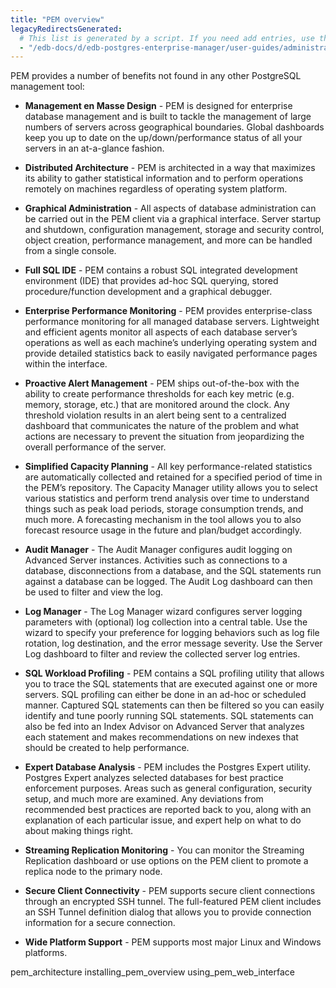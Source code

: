 ```yaml
---
title: "PEM overview"
legacyRedirectsGenerated:
  # This list is generated by a script. If you need add entries, use the `legacyRedirects` key.
  - "/edb-docs/d/edb-postgres-enterprise-manager/user-guides/administrators-guide/8.0/overview.html"
---
```


PEM provides a number of benefits not found in any other PostgreSQL management tool:

-   **Management en Masse Design** - PEM is designed for enterprise database management and is built to tackle the management of large numbers of servers across geographical boundaries. Global dashboards keep you up to date on the up/down/performance status of all your servers in an at-a-glance fashion.

-   **Distributed Architecture** - PEM is architected in a way that maximizes its ability to gather statistical information and to perform operations remotely on machines regardless of operating system platform.

-   **Graphical Administration** - All aspects of database administration can be carried out in the PEM client via a graphical interface. Server startup and shutdown, configuration management, storage and security control, object creation, performance management, and more can be handled from a single console.

-   **Full SQL IDE** - PEM contains a robust SQL integrated development environment (IDE) that provides ad-hoc SQL querying, stored procedure/function development and a graphical debugger.

-   **Enterprise Performance Monitoring** - PEM provides enterprise-class performance monitoring for all managed database servers. Lightweight and efficient agents monitor all aspects of each database server’s operations as well as each machine’s underlying operating system and provide detailed statistics back to easily navigated performance pages within the interface.

-   **Proactive Alert Management** - PEM ships out-of-the-box with the ability to create performance thresholds for each key metric (e.g. memory, storage, etc.) that are monitored around the clock. Any threshold violation results in an alert being sent to a centralized dashboard that communicates the nature of the problem and what actions are necessary to prevent the situation from jeopardizing the overall performance of the server.

-   **Simplified Capacity Planning** - All key performance-related statistics are automatically collected and retained for a specified period of time in the PEM’s repository. The Capacity Manager utility allows you to select various statistics and perform trend analysis over time to understand things such as peak load periods, storage consumption trends, and much more. A forecasting mechanism in the tool allows you to also forecast resource usage in the future and plan/budget accordingly.

-   **Audit Manager** - The Audit Manager configures audit logging on Advanced Server instances. Activities such as connections to a database, disconnections from a database, and the SQL statements run against a database can be logged. The Audit Log dashboard can then be used to filter and view the log.

-   **Log Manager** - The Log Manager wizard configures server logging parameters with (optional) log collection into a central table. Use the wizard to specify your preference for logging behaviors such as log file rotation, log destination, and the error message severity. Use the Server Log dashboard to filter and review the collected server log entries.

-   **SQL Workload Profiling** - PEM contains a SQL profiling utility that allows you to trace the SQL statements that are executed against one or more servers. SQL profiling can either be done in an ad-hoc or scheduled manner. Captured SQL statements can then be filtered so you can easily identify and tune poorly running SQL statements. SQL statements can also be fed into an Index Advisor on Advanced Server that analyzes each statement and makes recommendations on new indexes that should be created to help performance.

-   **Expert Database Analysis** - PEM includes the Postgres Expert utility. Postgres Expert analyzes selected databases for best practice enforcement purposes. Areas such as general configuration, security setup, and much more are examined. Any deviations from recommended best practices are reported back to you, along with an explanation of each particular issue, and expert help on what to do about making things right.

-   **Streaming Replication Monitoring** - You can monitor the Streaming Replication dashboard or use options on the PEM client to promote a replica node to the primary node.

-   **Secure Client Connectivity** - PEM supports secure client connections through an encrypted SSH tunnel. The full-featured PEM client includes an SSH Tunnel definition dialog that allows you to provide connection information for a secure connection.

-   **Wide Platform Support** - PEM supports most major Linux and Windows platforms.

<div class="toctree" maxdepth="5">

pem_architecture installing_pem_overview using_pem_web_interface

</div>
